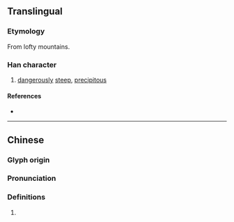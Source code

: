 {{character info}}
==Translingual==

===Etymology===
From lofty mountains.

===Han character===
{{Han char|rn=46|rad=山|as=12|sn=15|four=22601|canj=UMUA|ids=⿱山朁}}

# [[dangerously]] [[steep]], [[precipitous]]

====References====
* {{Han ref|kx=0320.010|dkj=08481|dj=0620.080|hdz=10797.080|uh=5D9C|ud=23964|bh=E56A|bd=58730}}

----

==Chinese==
{{zh-forms}}

===Glyph origin===
{{Han etym}}

===Pronunciation===
{{zh-pron
|m=jīn,qín
|c=zam1
|mc=y
|oc=y
|cat=n
}}

===Definitions===
{{zh-hanzi}}

# {{zh-only|嶜崟}}